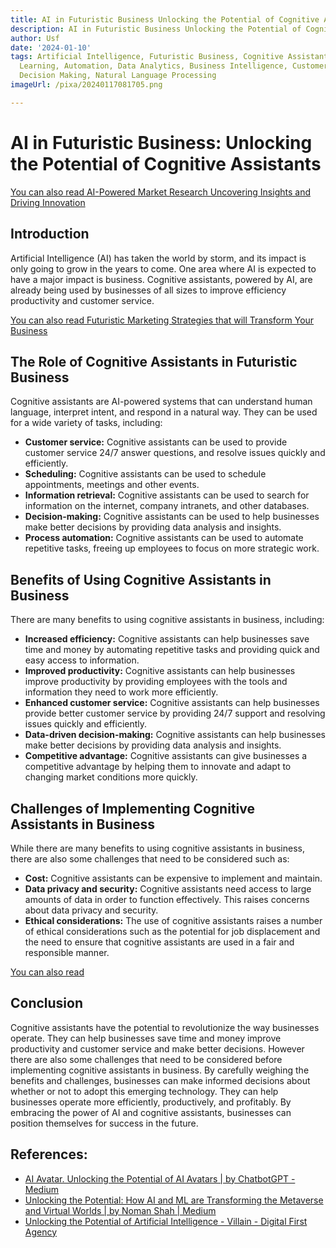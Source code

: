 ```yaml
---
title: AI in Futuristic Business Unlocking the Potential of Cognitive Assistants
description: AI in Futuristic Business Unlocking the Potential of Cognitive Assistants
author: Usf
date: '2024-01-10'
tags: Artificial Intelligence, Futuristic Business, Cognitive Assistants, Machine
  Learning, Automation, Data Analytics, Business Intelligence, Customer Experience,
  Decision Making, Natural Language Processing
imageUrl: /pixa/20240117081705.png

---
```

# AI in Futuristic Business: Unlocking the Potential of Cognitive  Assistants

[You can also  read AI-Powered Market Research Uncovering Insights and Driving Innovation](AI-Powered%20Market%20Research%20Uncovering%20Insights%20and%20Driving%20Innovation)


## Introduction

Artificial Intelligence (AI) has taken the world by storm, and its impact is only going to grow in the years to come. One  area where AI is expected to have a  major  impact is  business. Cognitive assistants, powered by AI, are already being used by businesses  of all  sizes to improve efficiency productivity  and customer service.

[You can  also read Futuristic Marketing Strategies that will Transform Your Business](Futuristic%20Marketing%20Strategies%20that%20will%20Transform%20Your%20Business)


##  The Role of Cognitive Assistants in Futuristic Business

Cognitive  assistants are AI-powered systems that can understand human language,  interpret intent, and respond in  a natural way. They can be used for a wide variety of tasks, including:

* **Customer service:** Cognitive assistants can be used to provide customer service 24/7 answer questions, and resolve issues quickly and efficiently.
* **Scheduling:** Cognitive  assistants can be used to schedule appointments,  meetings and other events.
* **Information retrieval:** Cognitive assistants can be used to search for information  on  the internet, company intranets, and  other databases.
* **Decision-making:** Cognitive assistants can be used to help businesses make better decisions by providing data analysis and insights.
* **Process automation:** Cognitive assistants can be used  to automate repetitive tasks, freeing up employees to focus on more strategic work.

## Benefits of  Using Cognitive Assistants in Business

There are many benefits to using cognitive assistants  in business, including:

* **Increased efficiency:** Cognitive assistants can help businesses save time and money  by automating repetitive tasks and  providing quick and easy access to information.
* **Improved productivity:**  Cognitive assistants can help businesses improve  productivity by providing employees with the  tools and information they need to work more efficiently.
* **Enhanced  customer service:** Cognitive assistants can help businesses provide better customer service by providing 24/7 support and  resolving issues quickly  and efficiently.
* **Data-driven decision-making:** Cognitive assistants  can help  businesses make better decisions by providing data analysis and insights.
* **Competitive advantage:** Cognitive assistants can give businesses a competitive advantage by helping them to innovate and adapt to changing market conditions more quickly.

## Challenges  of Implementing Cognitive Assistants in Business

While there are many  benefits to  using cognitive assistants in business, there are also  some  challenges that need  to be considered such as:

* **Cost:** Cognitive assistants can be expensive to implement and  maintain.
* **Data privacy and security:** Cognitive assistants need access  to large amounts of data in order to function effectively. This raises concerns about data privacy and  security.
* **Ethical considerations:** The use of cognitive assistants raises a number of ethical  considerations such as the potential for job displacement and the need to ensure that cognitive assistants are used in a fair and responsible manner.

[You can also read ]()


## Conclusion

Cognitive assistants have  the potential to revolutionize the way  businesses operate. They can help businesses save time and money improve productivity and customer service and make better decisions. However there are also  some challenges that need  to be considered before implementing cognitive assistants in business. By carefully weighing  the benefits and challenges, businesses can make  informed decisions about whether or not to adopt  this emerging technology. They can help businesses operate more efficiently, productively,  and profitably.  By  embracing the power of AI and cognitive  assistants, businesses can position themselves for success in the future.

## References:
- [AI Avatar. Unlocking the Potential of AI Avatars | by ChatbotGPT - Medium](https://medium.com/@backlinkexpert100/ai-avatar-2803ec35ca9)
- [Unlocking the Potential: How AI and ML are Transforming the Metaverse and Virtual Worlds | by Noman Shah | Medium](https://xerotech.medium.com/unlocking-the-potential-how-ai-and-ml-are-transforming-the-metaverse-and-virtual-worlds-5353ce3570d8)
- [Unlocking the Potential of Artificial Intelligence - Villain - Digital First Agency](https://villain.com/unlocking-the-potential-of-artificial-intelligence/)
